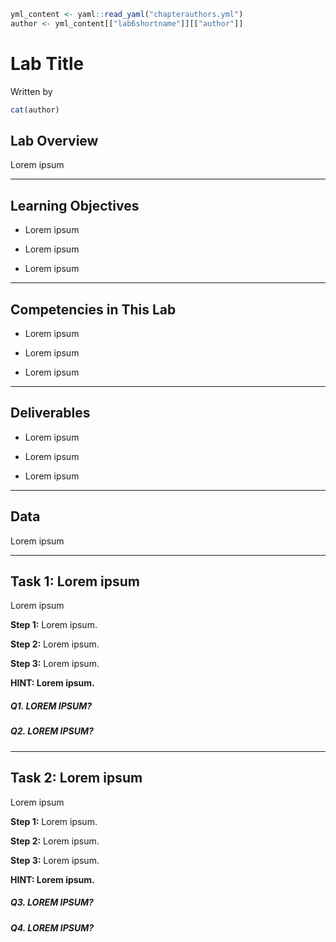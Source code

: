 ```r
yml_content <- yaml::read_yaml("chapterauthors.yml")
author <- yml_content[["lab6shortname"]][["author"]]
```
# Lab Title {#lab6-short-name}

Written by
```r
cat(author)
```

## Lab Overview {-}

Lorem ipsum

------------------------------------------------------------------------

## Learning Objectives {-}

-   Lorem ipsum

-   Lorem ipsum 

-   Lorem ipsum 

------------------------------------------------------------------------

## Competencies in This Lab {-}

-   Lorem ipsum

-   Lorem ipsum

-   Lorem ipsum

------------------------------------------------------------------------

## Deliverables {-}

-   Lorem ipsum

-   Lorem ipsum

-   Lorem ipsum

------------------------------------------------------------------------

## Data {-}

Lorem ipsum

------------------------------------------------------------------------

## Task 1: Lorem ipsum {-}

Lorem ipsum

**Step 1:** Lorem ipsum.

**Step 2:** Lorem ipsum.

**Step 3:** Lorem ipsum.

__HINT: Lorem ipsum.__

##### Q1. LOREM IPSUM? {-}

##### Q2. LOREM IPSUM? {-}

------------------------------------------------------------------------

## Task 2: Lorem ipsum {-}

Lorem ipsum

**Step 1:** Lorem ipsum.

**Step 2:** Lorem ipsum.

**Step 3:** Lorem ipsum.

__HINT: Lorem ipsum.__

##### Q3. LOREM IPSUM? {-}

##### Q4. LOREM IPSUM? {-}
